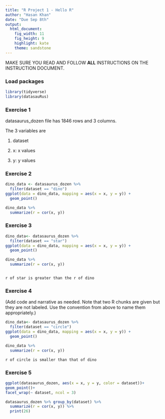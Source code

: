 ```yaml
---
title: "R Project 1 - Hello R"
author: "Hasan Khan"
date: "Due Sep 8th"
output: 
  html_document: 
    fig_width: 11
    fig_height: 9
    highlight: kate
    theme: sandstone
---
```


MAKE SURE YOU READ AND FOLLOW **ALL** INSTRUCTIONS ON THE INSTRUCTION DOCUMENT. 

### Load packages

```r
library(tidyverse) 
library(datasauRus)
```


### Exercise 1

datasaurus_dozen file has 1846 rows and 3 columns.

The 3 variables are 

1. dataset

2. x: x values

3. y: y values

### Exercise 2


```r
dino_data <- datasaurus_dozen %>%
  filter(dataset == "dino")
ggplot(data = dino_data, mapping = aes(x = x, y = y)) +
  geom_point()
```

```r
dino_data %>%
  summarize(r = cor(x, y))
```

### Exercise 3

```r
dino_data<- datasaurus_dozen %>%
  filter(dataset == "star")
ggplot(data = dino_data, mapping = aes(x = x, y = y)) +
  geom_point()
```

 
```r
dino_data %>%
  summarize(r = cor(x, y))
```
```

r of star is greater than the r of dino

```
### Exercise 4

(Add code and narrative as needed. Note that two R chunks are given but they are not labeled. Use the convention from above to name them appropriately.)

```r
dino_data<- datasaurus_dozen %>%
  filter(dataset == "circle")
ggplot(data = dino_data, mapping = aes(x = x, y = y)) +
  geom_point()


```

```r
dino_data %>%
  summarize(r = cor(x, y))


```
``` 
r of circle is smaller than that of dino

```

### Exercise 5

```r
ggplot(datasaurus_dozen, aes(x = x, y = y, color = dataset))+
geom_point()+
facet_wrap(~ dataset, ncol = 3) 
```
```r
datasaurus_dozen %>% group_by(dataset) %>% 
  summarize(r = cor(x, y)) %>%
  print(26)
```


